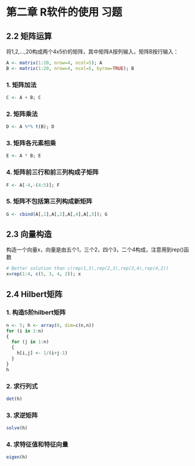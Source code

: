 # 第二章 R软件的使用 习题

## 2.2 矩阵运算

将1,2,...,20构成两个4x5价的矩阵，其中矩阵A按列输入，矩阵B按行输入：

```r
A <- matrix(1:20, nrow=4, ncol=5); A
B <- matrix(1:20, nrow=4, ncol=5, byrow=TRUE); B
```

### 1. 矩阵加法

```r
C <- A + B; C
```


### 2. 矩阵乘法

```r
D <- A %*% t(B); D
```


### 3. 矩阵各元素相乘

```r
E <- A * B; E
```


### 4. 矩阵前三行和前三列构成子矩阵

```r
F <- A[-4,-(4:5)]; F
```


### 5. 矩阵不包括第三列构成新矩阵

```r
G <- cbind(A[,1],A[,2],A[,4],A[,5]); G
```

## 2.3 向量构造

构造一个向量x，向量是由五个1，三个2，四个3，二个4构成，注意用到rep()函数

```r
# Better solution than c(rep(1,5),rep(2,3),rep(3,4),rep(4,2))
x=rep(1:4, c(5, 3, 4, 2)); x
```

## 2.4 Hilbert矩阵

### 1. 构造5阶hilbert矩阵

```r
n <- 5; h <- array(0, dim=c(n,n))
for (i in 1:n)
{
  for (j in 1:n)
  {
    h[i,j] <- 1/(i+j-1)
  }
}
h
```

### 2. 求行列式

```r
det(h)
```

### 3. 求逆矩阵

```r
solve(h)
```

### 4. 求特征值和特征向量

```r
eigen(h)
```

